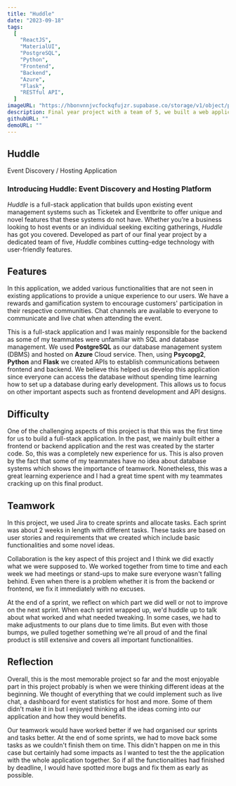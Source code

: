 ```yaml
---
title: "Huddle"
date: "2023-09-18"
tags:
  [
    "ReactJS",
    "MaterialUI",
    "PostgreSQL",
    "Python",
    "Frontend",
    "Backend",
    "Azure",
    "Flask",
    "RESTful API",
  ]
imageURL: "https://hbonvnnjvcfockqfujzr.supabase.co/storage/v1/object/public/Huddle/main.png"
description: Final year project with a team of 5, we built a web application that allows users to create and join events. It was built using ReactJS and MaterialUI for frontend. For backend, we used PostgreSQL, Python, Flask, and Azure.
githubURL: ""
demoURL: ""
---
```


## Huddle

Event Discovery / Hosting Application

### Introducing Huddle: Event Discovery and Hosting Platform

_Huddle_ is a full-stack application that builds upon existing event management systems such as Ticketek and Eventbrite to offer unique and novel features that these systems do not have. Whether you’re a business looking to host events or an individual seeking exciting gatherings, _Huddle_ has got you covered. Developed as part of our final year project by a dedicated team of five, _Huddle_ combines cutting-edge technology with user-friendly features.

## Features

In this application, we added various functionalities that are not seen in existing applications to provide a unique experience to our users. We have a rewards and gamification system to encourage customers' participation in their respective communities. Chat channels are available to everyone to communicate and live chat when attending the event.

This is a full-stack application and I was mainly responsible for the backend as some of my teammates were unfamiliar with SQL and database management. We used **PostgreSQL** as our database management system (DBMS) and hosted on **Azure** Cloud service. Then, using **Psycopg2**, **Python** and **Flask** we created APIs to establish communications between frontend and backend. We believe this helped us develop this application since everyone can access the database without spending time learning how to set up a database during early development. This allows us to focus on other important aspects such as frontend development and API designs.

## Difficulty

One of the challenging aspects of this project is that this was the first time for us to build a full-stack application. In the past, we mainly built either a frontend or backend application and the rest was created by the starter code. So, this was a completely new experience for us. This is also proven by the fact that some of my teammates have no idea about database systems which shows the importance of teamwork. Nonetheless, this was a great learning experience and I had a great time spent with my teammates cracking up on this final product.

## Teamwork

In this project, we used Jira to create sprints and allocate tasks. Each sprint was about 2 weeks in length with different tasks. These tasks are based on user stories and requirements that we created which include basic functionalities and some novel ideas.

<CustomImage src='https://hbonvnnjvcfockqfujzr.supabase.co/storage/v1/object/public/Other/Screenshot%202024-03-06%20134511.png' alt='Sprint Tasks'>

Collaboration is the key aspect of this project and I think we did exactly what we were supposed to. We worked together from time to time and each week we had meetings or stand-ups to make sure everyone wasn't falling behind. Even when there is a problem whether it is from the backend or frontend, we fix it immediately with no excuses.

At the end of a sprint, we reflect on which part we did well or not to improve on the next sprint. When each sprint wrapped up, we'd huddle up to talk about what worked and what needed tweaking. In some cases, we had to make adjustments to our plans due to time limits. But even with those bumps, we pulled together something we're all proud of and the final product is still extensive and covers all important functionalities.

## Reflection

Overall, this is the most memorable project so far and the most enjoyable part in this project probably is when we were thinking different ideas at the beginning. We thought of everything that we could implement such as live chat, a dashboard for event statistics for host and more. Some of them didn't make it in but I enjoyed thinking all the ideas coming into our application and how they would benefits.

Our teamwork would have worked better if we had organised our sprints and tasks better. At the end of some sprints, we had to move back some tasks as we couldn't finish them on time. This didn't happen on me in this case but certainly had some impacts as I wanted to test the the application with the whole application together. So if all the functionalities had finished by deadline, I would have spotted more bugs and fix them as early as possible.
